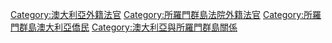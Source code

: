 [[Category:澳大利亞外籍法官|Category:澳大利亞外籍法官]]
[[Category:所羅門群島法院外籍法官|Category:所羅門群島法院外籍法官]]
[[Category:所羅門群島澳大利亞僑民|Category:所羅門群島澳大利亞僑民]]
[[Category:澳大利亞與所羅門群島關係|Category:澳大利亞與所羅門群島關係]]